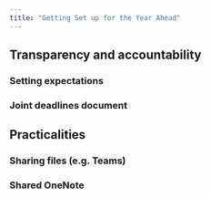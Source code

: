 ```yaml
---
title: "Getting Set up for the Year Ahead"
---
```


## Transparency and accountability

### Setting expectations

### Joint deadlines document

## Practicalities

### Sharing files (e.g. Teams)

### Shared OneNote


